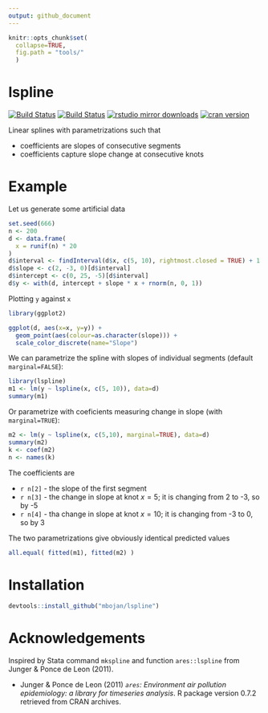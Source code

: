 ```yaml
---
output: github_document
---
```


```r
knitr::opts_chunk$set(
  collapse=TRUE,
  fig.path = "tools/"
  )
```

# lspline

[![Build Status](https://travis-ci.org/mbojan/lspline.png?branch=master)](https://travis-ci.org/mbojan/lspline)
[![Build Status](https://ci.appveyor.com/api/projects/status/lupt5o61rsqwqt97?svg=true)](https://ci.appveyor.com/project/mbojan/lspline)
[![rstudio mirror downloads](http://cranlogs.r-pkg.org/badges/lspline?color=2ED968)](http://cranlogs.r-pkg.org/)
[![cran version](http://www.r-pkg.org/badges/version/lspline)](https://cran.r-project.org/package=lspline)


Linear splines with parametrizations such that

- coefficients are slopes of consecutive segments
- coefficients capture slope change at consecutive knots



# Example

Let us generate some artificial data

```r
set.seed(666)
n <- 200
d <- data.frame(
  x = runif(n) * 20
)
d$interval <- findInterval(d$x, c(5, 10), rightmost.closed = TRUE) + 1
d$slope <- c(2, -3, 0)[d$interval]
d$intercept <- c(0, 25, -5)[d$interval]
d$y <- with(d, intercept + slope * x + rnorm(n, 0, 1))
```

Plotting `y` against `x`

```r
library(ggplot2)

ggplot(d, aes(x=x, y=y)) + 
  geom_point(aes(colour=as.character(slope))) +
  scale_color_discrete(name="Slope")
```


We can parametrize the spline with slopes of individual segments (default `marginal=FALSE`):

```r
library(lspline)
m1 <- lm(y ~ lspline(x, c(5, 10)), data=d)
summary(m1)
```

Or parametrize with coeficients measuring change in slope (with `marginal=TRUE`):

```r
m2 <- lm(y ~ lspline(x, c(5,10), marginal=TRUE), data=d)
summary(m2)
k <- coef(m2)
n <- names(k)
```

The coefficients are

- ``r n[2]`` - the slope of the first segment
- ``r n[3]`` - the change in slope at knot $x=5$; it is changing from 2 to -3, so by -5
- ``r n[4]`` - tha change in slope at knot $x=10$; it is changing from -3 to 0, so by 3

The two parametrizations give obviously identical predicted values

```r
all.equal( fitted(m1), fitted(m2) )
```




# Installation

```r
devtools::install_github("mbojan/lspline")
```




# Acknowledgements

Inspired by Stata command `mkspline` and function `ares::lspline` from Junger & Ponce de Leon (2011).

- Junger & Ponce de Leon (2011) *`ares`: Environment air pollution epidemiology: a library for timeseries analysis*. R package version 0.7.2 retrieved from CRAN archives.
